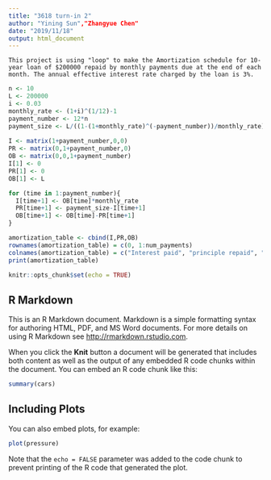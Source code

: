 ```yaml
---
title: "3618 turn-in 2"
author: "Yining Sun","Zhangyue Chen"
date: "2019/11/18"
output: html_document
---
```


```
This project is using "loop" to make the Amortization schedule for 10-year loan of $200000 repaid by monthly payments due at the end of each month. The annual effective interest rate charged by the loan is 3%.
```

```r
n <- 10
L <- 200000
i <- 0.03
monthly_rate <- (1+i)^(1/12)-1
payment_number <- 12*n
payment_size <- L/((1-(1+monthly_rate)^(-payment_number))/monthly_rate)
                   
I <- matrix(1+payment_number,0,0)
PR <- matrix(0,1+payment_number,0)
OB <- matrix(0,0,1+payment_number)
I[1] <- 0
PR[1] <- 0
OB[1] <- L

for (time in 1:payment_number){
  I[time+1] <- OB[time]*monthly_rate
  PR[time+1] <- payment_size-I[time+1]
  OB[time+1] <- OB[time]-PR[time+1]
}

amortization_table <- cbind(I,PR,OB)
rownames(amortization_table) = c(0, 1:num_payments)
colnames(amortization_table) = c("Interest paid", "principle repaid", "outstanding")
print(amortization_table)
```


```r
knitr::opts_chunk$set(echo = TRUE)
```


## R Markdown

This is an R Markdown document. Markdown is a simple formatting syntax for authoring HTML, PDF, and MS Word documents. For more details on using R Markdown see <http://rmarkdown.rstudio.com>.

When you click the **Knit** button a document will be generated that includes both content as well as the output of any embedded R code chunks within the document. You can embed an R code chunk like this:

```r
summary(cars)
```

## Including Plots

You can also embed plots, for example:

```r
plot(pressure)
```

Note that the `echo = FALSE` parameter was added to the code chunk to prevent printing of the R code that generated the plot.
